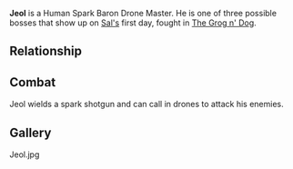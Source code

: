 {{stub}}
{{Quote|Jeol's blank gaze is a little unnerving, but you've cracked harder heads.|Compendium}}

{{Character
|race = Human
|faction = spark barons
|title = Drone Master}}
'''Jeol''' is a Human Spark Baron Drone Master. He is one of three possible bosses that show up on [[Sal|Sal's]] first day, fought in [[The Grog n' Dog]].

==Relationship==
{{Boon/Bane
|boon = Drone Mastery
|boonimage = drone mastery
|boondesc = All allied Mech gain 10+ max health.
|bane = Drone Supplier
|baneimage = drone supplier
|banedesc = Combat drone card cost 1+ more.}}

==Combat==
Jeol wields a spark shotgun and can call in drones to attack his enemies.

==Gallery==
<gallery>
Jeol.jpg
</gallery>